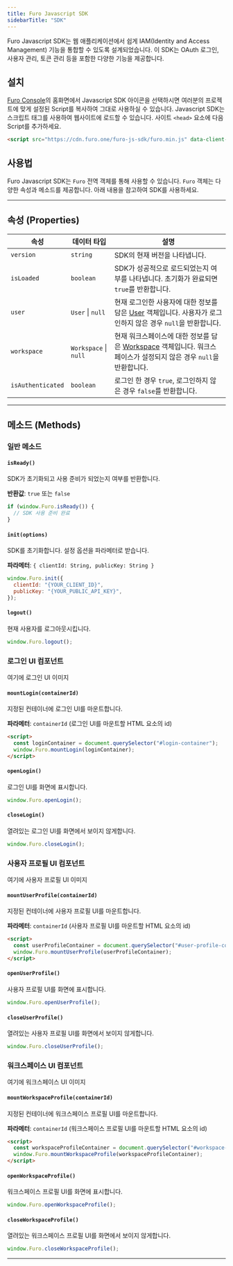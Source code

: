 ```yaml
---
title: Furo Javascript SDK
sidebarTitle: "SDK"
---
```


Furo Javascript SDK는 웹 애플리케이션에서 쉽게 IAM(Identity and Access Management) 기능을 통합할 수 있도록 설계되었습니다. 이 SDK는 OAuth 로그인, 사용자 관리, 토큰 관리 등을 포함한 다양한 기능을 제공합니다.

## 설치

<Warning>[Furo Console](https://console.furo.one)의 홈화면에서 Javascript SDK 아이콘을 선택하시면 여러분의 프로젝트에 맞게 설정된 Script를 복사하여 그대로 사용하실 수 있습니다.</Warning>
Javascript SDK는 스크립트 태그를 사용하여 웹사이트에 로드할 수 있습니다. 사이트 `<head>` 요소에 다음 Script를 추가하세요.

```html
<script src="https://cdn.furo.one/furo-js-sdk/furo.min.js" data-client-id="{YOUR_CLIENT_ID}" data-public-api-key="{YOUR_PUBLIC_API_KEY}" />
```

## 사용법

Furo Javascript SDK는 `Furo` 전역 객체를 통해 사용할 수 있습니다. `Furo` 객체는 다양한 속성과 메소드를 제공합니다. 아래 내용을 참고하여 SDK를 사용하세요.

---

## 속성 (Properties)

| 속성 | 데이터 타입 | 설명 |
| --- | --- | --- |
| `version` | `string` | SDK의 현재 버전을 나타냅니다. |
| `isLoaded` | `boolean` | SDK가 성공적으로 로드되었는지 여부를 나타냅니다. 초기화가 완료되면 `true`를 반환합니다. |
| `user` | `User` \| `null` | 현재 로그인한 사용자에 대한 정보를 담은 [User](/api-reference/data/user) 객체입니다. 사용자가 로그인하지 않은 경우 `null`을 반환합니다. |
| `workspace` | `Workspace` \| `null` | 현재 워크스페이스에 대한 정보를 담은 [Workspace](/api-reference/data/workspace) 객체입니다. 워크스페이스가 설정되지 않은 경우 `null`을 반환합니다. |
| `isAuthenticated` | `boolean` | 로그인 한 경우 `true`, 로그인하지 않은 경우 `false`를 반환합니다. |

---

## 메소드 (Methods)

### 일반 메소드

#### `isReady()`

SDK가 초기화되고 사용 준비가 되었는지 여부를 반환합니다.

**반환값**: `true` 또는 `false`

```javascript
if (window.Furo.isReady()) {
  // SDK 사용 준비 완료
}
```

#### `init(options)`

SDK를 초기화합니다. 설정 옵션을 파라메터로 받습니다.

**파라메터**: `{ clientId: String, publicKey: String }`

```javascript
window.Furo.init({
  clientId: "{YOUR_CLIENT_ID}",
  publicKey: "{YOUR_PUBLIC_API_KEY}",
});
```

#### `logout()`

현재 사용자를 로그아웃시킵니다.

```javascript
window.Furo.logout();
```

### 로그인 UI 컴포넌트

<Warning>여기에 로그인 UI 이미지</Warning>

#### `mountLogin(containerId)`

지정된 컨테이너에 로그인 UI를 마운트합니다.

**파라메터**: `containerId` (로그인 UI를 마운트할 HTML 요소의 id)

```html
<script>
  const loginContainer = document.querySelector("#login-container");
  window.Furo.mountLogin(loginContainer);
</script>
```

#### `openLogin()`

로그인 UI를 화면에 표시합니다.

```javascript
window.Furo.openLogin();
```

#### `closeLogin()`

열려있는 로그인 UI를 화면에서 보이지 않게합니다.

```javascript
window.Furo.closeLogin();
```

### 사용자 프로필 UI 컴포넌트

<Warning>여기에 사용자 프로필 UI 이미지</Warning>

#### `mountUserProfile(containerId)`

지정된 컨테이너에 사용자 프로필 UI를 마운트합니다.

**파라메터**: `containerId` (사용자 프로필 UI를 마운트할 HTML 요소의 id)

```html
<script>
  const userProfileContainer = document.querySelector("#user-profile-container");
  window.Furo.mountUserProfile(userProfileContainer);
</script>
```

#### `openUserProfile()`

사용자 프로필 UI를 화면에 표시합니다.

```javascript
window.Furo.openUserProfile();
```

#### `closeUserProfile()`

열려있는 사용자 프로필 UI를 화면에서 보이지 않게합니다.

```javascript
window.Furo.closeUserProfile();
```

### 워크스페이스 UI 컴포넌트

<Warning>여기에 워크스페이스 UI 이미지</Warning>

#### `mountWorkspaceProfile(containerId)`

지정된 컨테이너에 워크스페이스 프로필 UI를 마운트합니다.

**파라메터**: `containerId` (워크스페이스 프로필 UI를 마운트할 HTML 요소의 id)

```html
<script>
  const workspaceProfileContainer = document.querySelector("#workspace-profile-container");
  window.Furo.mountWorkspaceProfile(workspaceProfileContainer);
</script>
```

#### `openWorkspaceProfile()`

워크스페이스 프로필 UI를 화면에 표시합니다.

```javascript
window.Furo.openWorkspaceProfile();
```

#### `closeWorkspaceProfile()`

열려있는 워크스페이스 프로필 UI를 화면에서 보이지 않게합니다.

```javascript
window.Furo.closeWorkspaceProfile();
```

---
